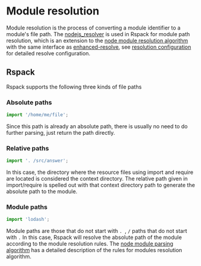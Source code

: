 # Module resolution

Module resolution is the process of converting a module identifier to a module's file path. The [nodejs_resolver](https://github.com/web-infra-dev/nodejs_resolver) is used in Rspack for module path resolution, which is an extension to the [node module resolution algorithm](https://nodejs.org/api/modules.html#modules_all_together) with the same interface as [enhanced-resolve](https://github.com/webpack/enhanced-resolve), see [resolution configuration](/config/resolve) for detailed resolve configuration.

## Rspack

Rspack supports the following three kinds of file paths

### Absolute paths

```js
import '/home/me/file';
```

Since this path is already an absolute path, there is usually no need to do further parsing, just return the path directly.

### Relative paths

```js
import '. /src/answer';
```

In this case, the directory where the resource files using import and require are located is considered the context directory. The relative path given in import/require is spelled out with that context directory path to generate the absolute path to the module.

### Module paths

```js
import 'lodash';
```

Module paths are those that do not start with `. `, `/` paths that do not start with `.` In this case, Rspack will resolve the absolute path of the module according to the module resolution rules. The [node module parsing algorithm](https://nodejs.org/api/modules.html#modules_all_together) has a detailed description of the rules for modules resolution algorithm.
